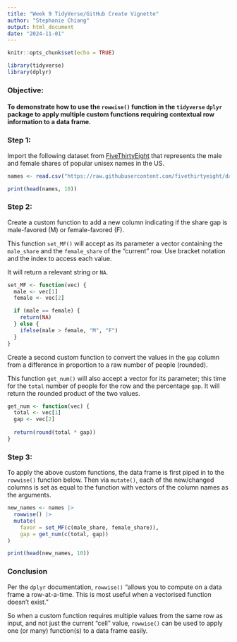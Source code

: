 ```yaml
---
title: "Week 9 TidyVerse/GitHub Create Vignette"
author: "Stephanie Chiang"
output: html_document
date: "2024-11-01"
---
```


```r
knitr::opts_chunk$set(echo = TRUE)

library(tidyverse)
library(dplyr)
```

### Objective:

#### To demonstrate how to use the `rowwise()` function in the `tidyverse` `dplyr` package to apply multiple custom functions requiring contextual row information to a data frame.

### Step 1:

Import the following dataset from [FiveThirtyEight](https://github.com/fivethirtyeight/data/tree/master/unisex-names) that represents the male and female shares of popular unisex names in the US.

```r
names <- read.csv("https://raw.githubusercontent.com/fivethirtyeight/data/refs/heads/master/unisex-names/unisex_names_table.csv")

print(head(names, 10))
```

### Step 2:

Create a custom function to add a new column indicating if the share gap is male-favored (M) or female-favored (F).

This function `set_MF()` will accept as its parameter a vector containing the `male_share` and the `female_share` of the "current" row. Use bracket notation and the index to access each value.

It will return a relevant string or `NA`.

```r
set_MF <- function(vec) {
  male <- vec[1]
  female <- vec[2]

  if (male == female) {
    return(NA)
  } else {
    ifelse(male > female, "M", "F")
  }
}
```


Create a second custom function to convert the values in the `gap` column from a difference in proportion to a raw number of people (rounded).

This function `get_num()` will also accept a vector for its parameter; this time for the `total` number of people for the row and the percentage `gap`. It will return the rounded product of the two values.

```r
get_num <- function(vec) {
  total <- vec[1]
  gap <- vec[2]
  
  return(round(total * gap))
}
```

### Step 3:

To apply the above custom functions, the data frame is first piped in to the `rowwise()` function below. Then via `mutate()`, each of the new/changed columns is set as equal to the function with vectors of the column names as the arguments.

```r
new_names <- names |>
  rowwise() |>
  mutate(
    favor = set_MF(c(male_share, female_share)),
    gap = get_num(c(total, gap))
)

print(head(new_names, 10))
```

### Conclusion

Per the `dplyr` documentation, `rowwise()` "allows you to compute on a data frame a row-at-a-time. This is most useful when a vectorised function doesn't exist."

So when a custom function requires multiple values from the same row as input, and not just the current "cell" value, `rowwise()` can be used to apply one (or many) function(s) to a data frame easily.
